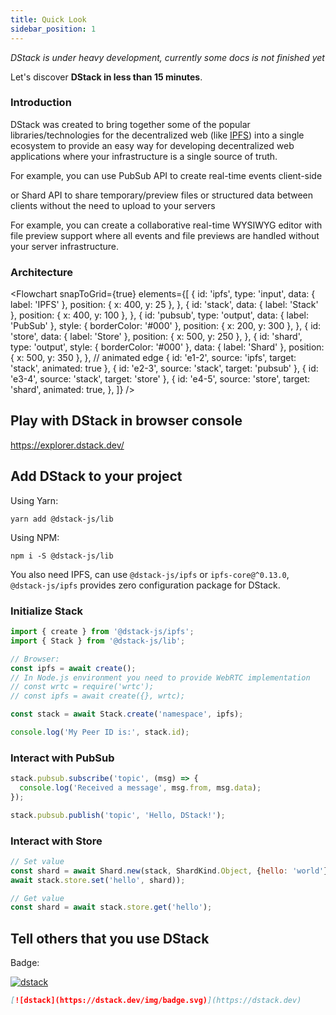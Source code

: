 ```yaml
---
title: Quick Look
sidebar_position: 1
---
```



_DStack is under heavy development, currently some docs is not finished yet_

Let's discover **DStack in less than 15 minutes**.

### Introduction

DStack was created to bring together some of the popular libraries/technologies for the decentralized web (like [IPFS](https://ipfs.io)) into a single ecosystem to provide an easy way for developing decentralized web applications where your infrastructure is a single source of truth.

For example, you can use PubSub API to create real-time events client-side

or Shard API to share temporary/preview files or structured data between clients without the need to upload to your servers

For example, you can create a collaborative real-time WYSIWYG editor with file preview support where all events and file previews are handled without your server infrastructure.


### Architecture

<Flowchart
  snapToGrid={true}
  elements={[
    {
      id: 'ipfs',
      type: 'input',
      data: { label: 'IPFS' },
      position: { x: 400, y: 25 },
    },
    {
      id: 'stack',
      data: { label: 'Stack' },
      position: { x: 400, y: 100 },
    },
    {
      id: 'pubsub',
      type: 'output',
      data: { label: 'PubSub' },
      style: { borderColor: '#000' },
      position: { x: 200, y: 300 },
    },
    {
      id: 'store',
      data: { label: 'Store' },
      position: { x: 500, y: 250 },
    },
    {
      id: 'shard',
      type: 'output',
      style: { borderColor: '#000' },
      data: { label: 'Shard' },
      position: { x: 500, y: 350 },
    },
    // animated edge
    { id: 'e1-2', source: 'ipfs', target: 'stack', animated: true },
    { id: 'e2-3', source: 'stack', target: 'pubsub' },
    { id: 'e3-4', source: 'stack', target: 'store' },
    {
      id: 'e4-5',
      source: 'store',
      target: 'shard',
      animated: true,
    },
  ]}
/>

## Play with DStack in browser console

https://explorer.dstack.dev/

## Add DStack to your project

Using Yarn:

```shell
yarn add @dstack-js/lib
```

Using NPM:

```shell
npm i -S @dstack-js/lib
```

You also need IPFS, can use `@dstack-js/ipfs` or `ipfs-core@^0.13.0`, `@dstack-js/ipfs` provides zero configuration package for DStack.

### Initialize Stack

```javascript
import { create } from '@dstack-js/ipfs';
import { Stack } from '@dstack-js/lib';

// Browser:
const ipfs = await create();
// In Node.js environment you need to provide WebRTC implementation
// const wrtc = require('wrtc');
// const ipfs = await create({}, wrtc);

const stack = await Stack.create('namespace', ipfs);

console.log('My Peer ID is:', stack.id);
```

### Interact with PubSub

```javascript
stack.pubsub.subscribe('topic', (msg) => {
  console.log('Received a message', msg.from, msg.data);
});

stack.pubsub.publish('topic', 'Hello, DStack!');
```

### Interact with Store

```javascript
// Set value
const shard = await Shard.new(stack, ShardKind.Object, {hello: 'world'})
await stack.store.set('hello', shard));

// Get value
const shard = await stack.store.get('hello');
```

## Tell others that you use DStack

Badge:

[![dstack](https://dstack.dev/img/badge.svg)](https://dstack.dev)

```markdown
[![dstack](https://dstack.dev/img/badge.svg)](https://dstack.dev)
```
